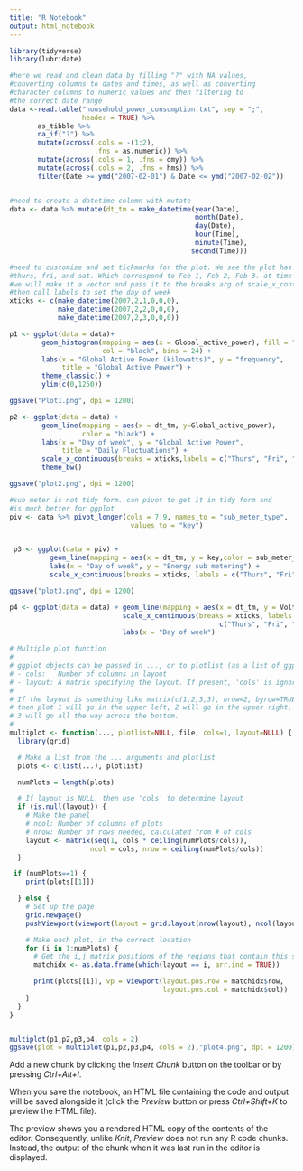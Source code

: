 ```yaml
---
title: "R Notebook"
output: html_notebook
---
```



```r

library(tidyverse)
library(lubridate)

#here we read and clean data by filling "?" with NA values,
#converting columns to dates and times, as well as converting
#character columns to numeric values and then filtering to 
#the correct date range 
data <-read.table("household_power_consumption.txt", sep = ";",
                  header = TRUE) %>% 
       as_tibble %>% 
       na_if("?") %>%
       mutate(across(.cols = -(1:2),
                     .fns = as.numeric)) %>% 
       mutate(across(.cols = 1, .fns = dmy)) %>% 
       mutate(across(.cols = 2, .fns = hms)) %>% 
       filter(Date >= ymd("2007-02-01") & Date <= ymd("2007-02-02"))


#need to create a datetime column with mutate
data <- data %>% mutate(dt_tm = make_datetime(year(Date),
                                              month(Date),
                                              day(Date),
                                              hour(Time),
                                              minute(Time),
                                             second(Time)))

#need to customize and set tickmarks for the plot. We see the plot has
#thurs, fri, and sat. Which correspond to Feb 1, Feb 2, Feb 3. at time 00:00:00
#we will make it a vector and pass it to the breaks arg of scale_x_continuous,
#then call labels to set the day of week
xticks <- c(make_datetime(2007,2,1,0,0,0),
            make_datetime(2007,2,2,0,0,0),
            make_datetime(2007,2,3,0,0,0))
```
```r

p1 <- ggplot(data = data)+ 
        geom_histogram(mapping = aes(x = Global_active_power), fill = "red",
                       col = "black", bins = 24) +
        labs(x = "Global Active Power (kilowatts)", y = "frequency",
             title = "Global Active Power") + 
        theme_classic() +
        ylim(c(0,1250))

ggsave("Plot1.png", dpi = 1200)
```
```r


p2 <- ggplot(data = data) + 
        geom_line(mapping = aes(x = dt_tm, y=Global_active_power),
                  color = "black") +
        labs(x = "Day of week", y = "Global Active Power",
             title = "Daily Fluctuations") +
        scale_x_continuous(breaks = xticks,labels = c("Thurs", "Fri", "Sat")) +
        theme_bw()

ggsave("plot2.png", dpi = 1200)

```

```r



#sub meter is not tidy form. can pivot to get it in tidy form and
#is much better for ggplot
piv <- data %>% pivot_longer(cols = 7:9, names_to = "sub_meter_type",
                              values_to = "key")


 p3 <- ggplot(data = piv) +
          geom_line(mapping = aes(x = dt_tm, y = key,color = sub_meter_type)) +
          labs(x = "Day of week", y = "Energy sub metering") +
          scale_x_continuous(breaks = xticks, labels = c("Thurs", "Fri", "Sat"))

ggsave("plot3.png", dpi = 1200)

```

```r

p4 <- ggplot(data = data) + geom_line(mapping = aes(x = dt_tm, y = Voltage)) +
                            scale_x_continuous(breaks = xticks, labels = 
                                                    c("Thurs", "Fri", "Sat")) +
                            labs(x = "Day of week")

# Multiple plot function
#
# ggplot objects can be passed in ..., or to plotlist (as a list of ggplot objects)
# - cols:   Number of columns in layout
# - layout: A matrix specifying the layout. If present, 'cols' is ignored.
#
# If the layout is something like matrix(c(1,2,3,3), nrow=2, byrow=TRUE),
# then plot 1 will go in the upper left, 2 will go in the upper right, and
# 3 will go all the way across the bottom.
#
multiplot <- function(..., plotlist=NULL, file, cols=1, layout=NULL) {
  library(grid)

  # Make a list from the ... arguments and plotlist
  plots <- c(list(...), plotlist)

  numPlots = length(plots)

  # If layout is NULL, then use 'cols' to determine layout
  if (is.null(layout)) {
    # Make the panel
    # ncol: Number of columns of plots
    # nrow: Number of rows needed, calculated from # of cols
    layout <- matrix(seq(1, cols * ceiling(numPlots/cols)),
                    ncol = cols, nrow = ceiling(numPlots/cols))
  }

 if (numPlots==1) {
    print(plots[[1]])

  } else {
    # Set up the page
    grid.newpage()
    pushViewport(viewport(layout = grid.layout(nrow(layout), ncol(layout))))

    # Make each plot, in the correct location
    for (i in 1:numPlots) {
      # Get the i,j matrix positions of the regions that contain this subplot
      matchidx <- as.data.frame(which(layout == i, arr.ind = TRUE))

      print(plots[[i]], vp = viewport(layout.pos.row = matchidx$row,
                                      layout.pos.col = matchidx$col))
    }
  }
}


multiplot(p1,p2,p3,p4, cols = 2)
ggsave(plot = multiplot(p1,p2,p3,p4, cols = 2),"plot4.png", dpi = 1200)
```








Add a new chunk by clicking the *Insert Chunk* button on the toolbar or by pressing *Ctrl+Alt+I*.

When you save the notebook, an HTML file containing the code and output will be saved alongside it (click the *Preview* button or press *Ctrl+Shift+K* to preview the HTML file).

The preview shows you a rendered HTML copy of the contents of the editor. Consequently, unlike *Knit*, *Preview* does not run any R code chunks. Instead, the output of the chunk when it was last run in the editor is displayed.
